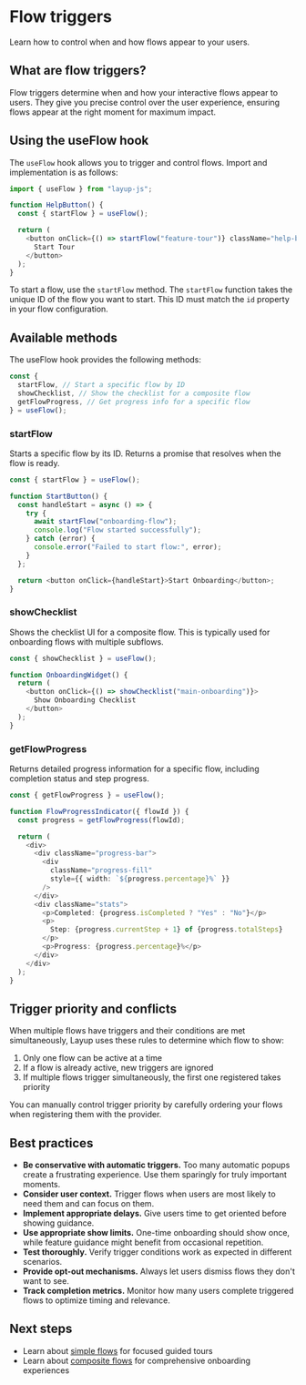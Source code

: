 # Flow triggers

Learn how to control when and how flows appear to your users.

## What are flow triggers?

Flow triggers determine when and how your interactive flows appear to users. They give you precise control over the user experience, ensuring flows appear at the right moment for maximum impact.

## Using the useFlow hook

The `useFlow` hook allows you to trigger and control flows. Import and implementation is as follows:

```typescript
import { useFlow } from "layup-js";

function HelpButton() {
  const { startFlow } = useFlow();

  return (
    <button onClick={() => startFlow("feature-tour")} className="help-button">
      Start Tour
    </button>
  );
}
```

To start a flow, use the `startFlow` method. The `startFlow` function takes the unique ID of the flow you want to start. This ID must match the `id` property in your flow configuration.

## Available methods

The useFlow hook provides the following methods:

```typescript
const {
  startFlow, // Start a specific flow by ID
  showChecklist, // Show the checklist for a composite flow
  getFlowProgress, // Get progress info for a specific flow
} = useFlow();
```

### startFlow

Starts a specific flow by its ID. Returns a promise that resolves when the flow is ready.

```typescript
const { startFlow } = useFlow();

function StartButton() {
  const handleStart = async () => {
    try {
      await startFlow("onboarding-flow");
      console.log("Flow started successfully");
    } catch (error) {
      console.error("Failed to start flow:", error);
    }
  };

  return <button onClick={handleStart}>Start Onboarding</button>;
}
```

### showChecklist

Shows the checklist UI for a composite flow. This is typically used for onboarding flows with multiple subflows.

```typescript
const { showChecklist } = useFlow();

function OnboardingWidget() {
  return (
    <button onClick={() => showChecklist("main-onboarding")}>
      Show Onboarding Checklist
    </button>
  );
}
```

### getFlowProgress

Returns detailed progress information for a specific flow, including completion status and step progress.

```typescript
const { getFlowProgress } = useFlow();

function FlowProgressIndicator({ flowId }) {
  const progress = getFlowProgress(flowId);

  return (
    <div>
      <div className="progress-bar">
        <div
          className="progress-fill"
          style={{ width: `${progress.percentage}%` }}
        />
      </div>
      <div className="stats">
        <p>Completed: {progress.isCompleted ? "Yes" : "No"}</p>
        <p>
          Step: {progress.currentStep + 1} of {progress.totalSteps}
        </p>
        <p>Progress: {progress.percentage}%</p>
      </div>
    </div>
  );
}
```

## Trigger priority and conflicts

When multiple flows have triggers and their conditions are met simultaneously, Layup uses these rules to determine which flow to show:

1. Only one flow can be active at a time
2. If a flow is already active, new triggers are ignored
3. If multiple flows trigger simultaneously, the first one registered takes priority

You can manually control trigger priority by carefully ordering your flows when registering them with the provider.

## Best practices

- **Be conservative with automatic triggers.** Too many automatic popups create a frustrating experience. Use them sparingly for truly important moments.
- **Consider user context.** Trigger flows when users are most likely to need them and can focus on them.
- **Implement appropriate delays.** Give users time to get oriented before showing guidance.
- **Use appropriate show limits.** One-time onboarding should show once, while feature guidance might benefit from occasional repetition.
- **Test thoroughly.** Verify trigger conditions work as expected in different scenarios.
- **Provide opt-out mechanisms.** Always let users dismiss flows they don't want to see.
- **Track completion metrics.** Monitor how many users complete triggered flows to optimize timing and relevance.

## Next steps

- Learn about [simple flows](https://docs.layuplabs.ai/flows/simple-flow) for focused guided tours
- Learn about [composite flows](https://docs.layuplabs.ai/flows/composite-flow) for comprehensive onboarding experiences
